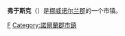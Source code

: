 {{Infobox Settlement
| name = 弗于斯克<br />Fauske
| image_skyline = Jakobsbakken.jpg
| imagesize = 250px
| image_caption = 
| image_flag = 
| image_shield = 
| pushpin_map = Norway
| pushpin_label_position = bottom
| subdivision_type = 国家
| subdivision_name = {{NOR}}
| subdivision_type1 = [[挪威行政区划|郡]]
| subdivision_name1 = [[诺尔兰郡|诺尔兰郡]]
| elevation_m = 
| elevation_ft = 
| area_total_km2 = 1210
| population_as_of = 2004年
| population_total = 9627
| population_density_km2 = auto
| timezone = [[CET|CET]]
| utc_offset = +1
| timezone_DST = [[CEST|CEST]]
| utc_offset_DST = +2
| latd = 67
| latm = 13
| lats = 14
| latNS = N
| longd = 15
| longm = 48
| longs = 31
| longEW = E
| website =  
}}
'''弗于斯克'''（{{lang-no|Fauske}}）是[[挪威|挪威]][[诺尔兰郡|诺尔兰郡]]的一个市镇。

{{Authority control}}
{{Norway-geo-stub}}
{{Nordland}}

[[Category:诺尔兰郡城市|F]]
[[Category:諾爾蘭郡市鎮|Category:諾爾蘭郡市鎮]]